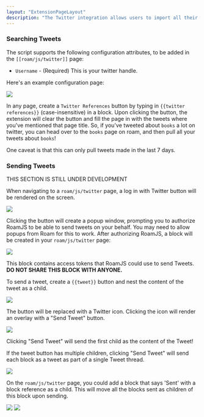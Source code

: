 ```yaml
---
layout: "ExtensionPageLayout"
description: "The Twitter integration allows users to import all their tweets pertaining to a particular page. "
---
```



<TwitterAuth />

### Searching Tweets

The script supports the following configuration attributes, to be added in the `[[roam/js/twitter]]` page:

- `Username` - (Required) This is your twitter handle.

Here's an example configuration page:

![](/images/twitter-config.png)

In any page, create a `Twitter References` button by typing in `{{twitter references}}` (case-insensitive) in a block. Upon clicking the button, the extension will clear the button and fill the page in with the tweets where you've mentioned that page title. So, if you've tweeted about `books` a lot on twitter, you can head over to the `books` page on roam, and then pull all your tweets about `books`!

One caveat is that this can only pull tweets made in the last 7 days.

### Sending Tweets

THIS SECTION IS STILL UNDER DEVELOPMENT

When navigating to a `roam/js/twitter` page, a log in with Twitter button will be rendered on the screen.

![](/images/twitter-login.png)

Clicking the button will create a popup window, prompting you to authorize RoamJS to be able to send tweets on your behalf. You may need to allow popups from Roam for this to work. After authorizing RoamJS, a block will be created in your `roam/js/twitter` page:

![](/images/twitter-oauth.png)

This block contains access tokens that RoamJS could use to send Tweets. **DO NOT SHARE THIS BLOCK WITH ANYONE.**

To send a tweet, create a `{{tweet}}` button and nest the content of the tweet as a child. 

![](/images/twitter-block.png)

The button will be replaced with a Twitter icon. Clicking the icon will render an overlay with a "Send Tweet" button. 

![](/images/tweet-overlay.png)

Clicking "Send Tweet" will send the first child as the content of the Tweet!

If the tweet button has multiple children, clicking "Send Tweet" will send each block as a tweet as part of a single Tweet thread.

![](/images/tweet-thread.png)

On the `roam/js/twitter` page, you could add a block that says 'Sent' with a block reference as a child. This will move all the blocks sent as children of this block upon sending.

![](/images/tweet-sent.png)
![](/images/tweet-nest.png)
